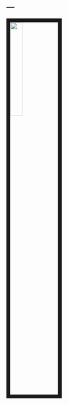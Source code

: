 ---
---

<link rel="stylesheet" href="styles.css" type="text/css">

<img src="avatar.jpg" style="width:25%; border:10px solid; margin-right: 20px" align="left">

